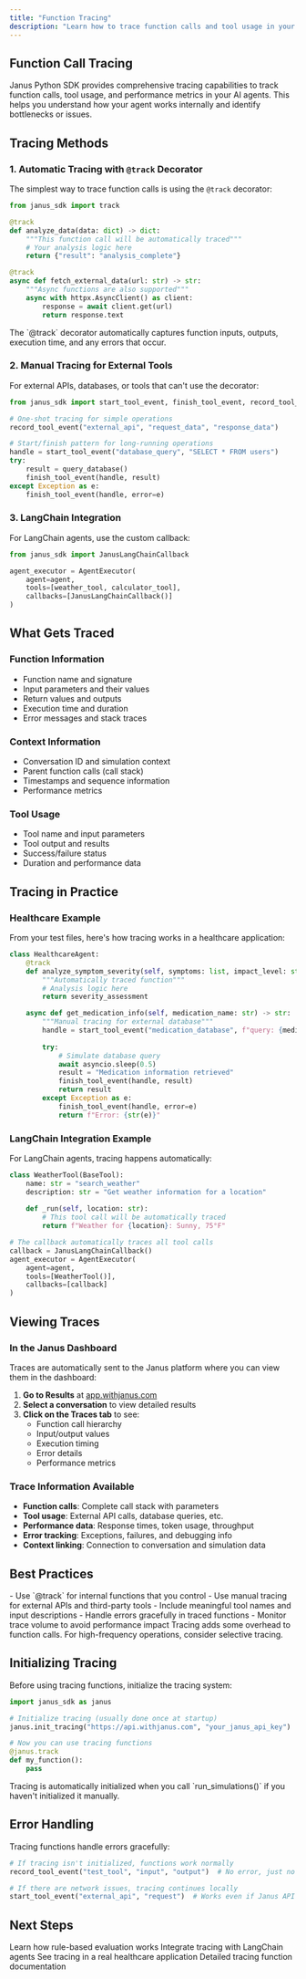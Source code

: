 ```yaml
---
title: "Function Tracing"
description: "Learn how to trace function calls and tool usage in your AI agents"
---
```


## Function Call Tracing

Janus Python SDK provides comprehensive tracing capabilities to track function calls, tool usage, and performance metrics in your AI agents. This helps you understand how your agent works internally and identify bottlenecks or issues.

## Tracing Methods

### 1. **Automatic Tracing with `@track` Decorator**

The simplest way to trace function calls is using the `@track` decorator:

```python
from janus_sdk import track

@track
def analyze_data(data: dict) -> dict:
    """This function call will be automatically traced"""
    # Your analysis logic here
    return {"result": "analysis_complete"}

@track
async def fetch_external_data(url: str) -> str:
    """Async functions are also supported"""
    async with httpx.AsyncClient() as client:
        response = await client.get(url)
        return response.text
```

<Info>
The `@track` decorator automatically captures function inputs, outputs, execution time, and any errors that occur.
</Info>

### 2. **Manual Tracing for External Tools**

For external APIs, databases, or tools that can't use the decorator:

```python
from janus_sdk import start_tool_event, finish_tool_event, record_tool_event

# One-shot tracing for simple operations
record_tool_event("external_api", "request_data", "response_data")

# Start/finish pattern for long-running operations
handle = start_tool_event("database_query", "SELECT * FROM users")
try:
    result = query_database()
    finish_tool_event(handle, result)
except Exception as e:
    finish_tool_event(handle, error=e)
```

### 3. **LangChain Integration**

For LangChain agents, use the custom callback:

```python
from janus_sdk import JanusLangChainCallback

agent_executor = AgentExecutor(
    agent=agent,
    tools=[weather_tool, calculator_tool],
    callbacks=[JanusLangChainCallback()]
)
```

## What Gets Traced

### **Function Information**
- Function name and signature
- Input parameters and their values
- Return values and outputs
- Execution time and duration
- Error messages and stack traces

### **Context Information**
- Conversation ID and simulation context
- Parent function calls (call stack)
- Timestamps and sequence information
- Performance metrics

### **Tool Usage**
- Tool name and input parameters
- Tool output and results
- Success/failure status
- Duration and performance data

## Tracing in Practice

### **Healthcare Example**
From your test files, here's how tracing works in a healthcare application:

```python
class HealthcareAgent:
    @track
    def analyze_symptom_severity(self, symptoms: list, impact_level: str) -> dict:
        """Automatically traced function"""
        # Analysis logic here
        return severity_assessment

    async def get_medication_info(self, medication_name: str) -> str:
        """Manual tracing for external database"""
        handle = start_tool_event("medication_database", f"query: {medication_name}")
        
        try:
            # Simulate database query
            await asyncio.sleep(0.5)
            result = "Medication information retrieved"
            finish_tool_event(handle, result)
            return result
        except Exception as e:
            finish_tool_event(handle, error=e)
            return f"Error: {str(e)}"
```

### **LangChain Integration Example**
For LangChain agents, tracing happens automatically:

```python
class WeatherTool(BaseTool):
    name: str = "search_weather"
    description: str = "Get weather information for a location"
    
    def _run(self, location: str):
        # This tool call will be automatically traced
        return f"Weather for {location}: Sunny, 75°F"

# The callback automatically traces all tool calls
callback = JanusLangChainCallback()
agent_executor = AgentExecutor(
    agent=agent,
    tools=[WeatherTool()],
    callbacks=[callback]
)
```

## Viewing Traces

### **In the Janus Dashboard**
Traces are automatically sent to the Janus platform where you can view them in the dashboard:

1. **Go to Results** at [app.withjanus.com](https://app.withjanus.com)
2. **Select a conversation** to view detailed results
3. **Click on the Traces tab** to see:
   - Function call hierarchy
   - Input/output values
   - Execution timing
   - Error details
   - Performance metrics

### **Trace Information Available**
- **Function calls**: Complete call stack with parameters
- **Tool usage**: External API calls, database queries, etc.
- **Performance data**: Response times, token usage, throughput
- **Error tracking**: Exceptions, failures, and debugging info
- **Context linking**: Connection to conversation and simulation data

## Best Practices

<Tip>
- Use `@track` for internal functions that you control
- Use manual tracing for external APIs and third-party tools
- Include meaningful tool names and input descriptions
- Handle errors gracefully in traced functions
- Monitor trace volume to avoid performance impact
</Tip>

<Warning>
Tracing adds some overhead to function calls. For high-frequency operations, consider selective tracing.
</Warning>

## Initializing Tracing

Before using tracing functions, initialize the tracing system:

```python
import janus_sdk as janus

# Initialize tracing (usually done once at startup)
janus.init_tracing("https://api.withjanus.com", "your_janus_api_key")  # Contact team@withjanus.com to get your API key

# Now you can use tracing functions
@janus.track
def my_function():
    pass
```

<Info>
Tracing is automatically initialized when you call `run_simulations()` if you haven't initialized it manually.
</Info>

## Error Handling

Tracing functions handle errors gracefully:

```python
# If tracing isn't initialized, functions work normally
record_tool_event("test_tool", "input", "output")  # No error, just no tracing

# If there are network issues, tracing continues locally
start_tool_event("external_api", "request")  # Works even if Janus API is down
```

## Next Steps

<CardGroup cols={2}>
<Card title="Evaluation Rules" icon="target" href="/concepts/evaluation">
  Learn how rule-based evaluation works
</Card>

<Card title="LangChain Integration" icon="link" href="/tutorials/langchain-integration">
  Integrate tracing with LangChain agents
</Card>

<Card title="Healthcare Example" icon="heart" href="/tutorials/healthcare-example">
  See tracing in a real healthcare application
</Card>

<Card title="API Reference" icon="code" href="/api-reference/tracing-functions">
  Detailed tracing function documentation
</Card>
</CardGroup> 